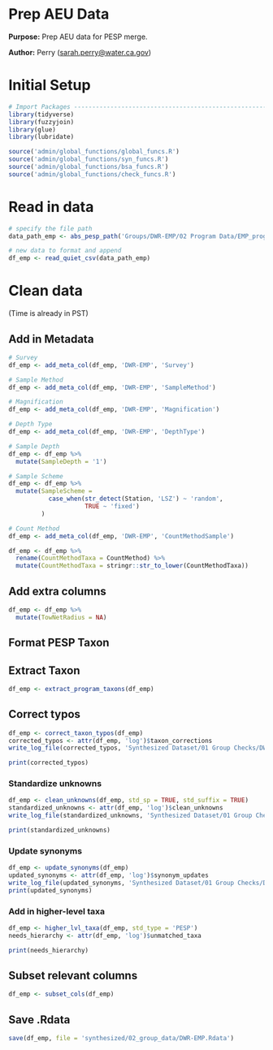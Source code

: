 # Prep AEU Data

**Purpose:** Prep AEU data for PESP merge.

**Author:** Perry ([sarah.perry\@water.ca.gov](mailto:sarah.perry@water.ca.gov){.email})

# Initial Setup
```r
# Import Packages ---------------------------------------------------------
library(tidyverse)
library(fuzzyjoin)
library(glue)
library(lubridate)

source('admin/global_functions/global_funcs.R')
source('admin/global_functions/syn_funcs.R')
source('admin/global_functions/bsa_funcs.R')
source('admin/global_functions/check_funcs.R')
```

# Read in data
```r
# specify the file path
data_path_emp <- abs_pesp_path('Groups/DWR-EMP/02 Program Data/EMP_program_draft_2008-2024.csv')

# new data to format and append
df_emp <- read_quiet_csv(data_path_emp)
```

# Clean data

(Time is already in PST)

## Add in Metadata
```r
# Survey
df_emp <- add_meta_col(df_emp, 'DWR-EMP', 'Survey')

# Sample Method
df_emp <- add_meta_col(df_emp, 'DWR-EMP', 'SampleMethod')

# Magnification
df_emp <- add_meta_col(df_emp, 'DWR-EMP', 'Magnification')

# Depth Type
df_emp <- add_meta_col(df_emp, 'DWR-EMP', 'DepthType')

# Sample Depth
df_emp <- df_emp %>%
  mutate(SampleDepth = '1')

# Sample Scheme
df_emp <- df_emp %>%
  mutate(SampleScheme =
           case_when(str_detect(Station, 'LSZ') ~ 'random',
                     TRUE ~ 'fixed')
         )

# Count Method
df_emp <- add_meta_col(df_emp, 'DWR-EMP', 'CountMethodSample')

df_emp <- df_emp %>%
  rename(CountMethodTaxa = CountMethod) %>%
  mutate(CountMethodTaxa = stringr::str_to_lower(CountMethodTaxa))
```

## Add extra columns
```r
df_emp <- df_emp %>% 
  mutate(TowNetRadius = NA)
```

## Format PESP Taxon
## Extract Taxon
```r
df_emp <- extract_program_taxons(df_emp)
```

## Correct typos
```r
df_emp <- correct_taxon_typos(df_emp)
corrected_typos <- attr(df_emp, 'log')$taxon_corrections
write_log_file(corrected_typos, 'Synthesized Dataset/01 Group Checks/DWR-EMP/tables/EMP_corrected_typos.csv')

print(corrected_typos)
```

### Standardize unknowns
```r
df_emp <- clean_unknowns(df_emp, std_sp = TRUE, std_suffix = TRUE)
standardized_unknowns <- attr(df_emp, 'log')$clean_unknowns
write_log_file(standardized_unknowns, 'Synthesized Dataset/01 Group Checks/DWR-EMP/tables/EMP_standardized_unknowns.csv')

print(standardized_unknowns)
```

### Update synonyms
```r
df_emp <- update_synonyms(df_emp)
updated_synonyms <- attr(df_emp, 'log')$synonym_updates
write_log_file(updated_synonyms, 'Synthesized Dataset/01 Group Checks/DWR-EMP/tables/EMP_updated_synonyms.csv')
print(updated_synonyms)
```

### Add in higher-level taxa
```r
df_emp <- higher_lvl_taxa(df_emp, std_type = 'PESP')
needs_hierarchy <- attr(df_emp, 'log')$unmatched_taxa

print(needs_hierarchy)
```

## Subset relevant columns
```r
df_emp <- subset_cols(df_emp)
```

## Save .Rdata
```r
save(df_emp, file = 'synthesized/02_group_data/DWR-EMP.Rdata')
```
